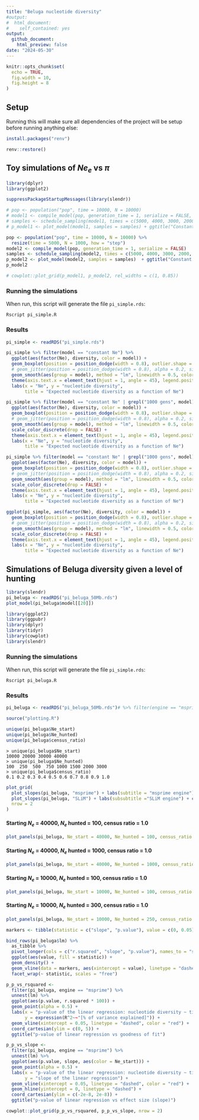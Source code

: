 ```yaml
---
title: "Beluga nucleotide diversity"
#output:
#  html_document:
#    self_contained: yes
output:
  github_document:
    html_preview: false
date: "2024-05-30"
---
```


```r
knitr::opts_chunk$set(
  echo = TRUE,
  fig.width = 10,
  fig.height = 8
)
```

## Setup

Running this will make sure all dependencies of the project will be setup before running anything else:

```r
install.packages("renv")

renv::restore()
```

## Toy simulations of $Ne_e$ vs $\pi$

```r
library(dplyr)
library(ggplot2)
```

```r
suppressPackageStartupMessages(library(slendr))

# pop <- population("pop", time = 10000, N = 10000)
# model1 <- compile_model(pop, generation_time = 1, serialize = FALSE, direction = "backward")
# samples <- schedule_sampling(model1, times = c(5000, 4000, 3000, 2000, 1000, 0), list(pop, 50))
# p_model1 <- plot_model(model1, samples = samples) + ggtitle("Constant Ne")

pop <- population("pop", time = 10000, N = 10000) %>%
  resize(time = 5000, N = 1000, how = "step")
model2 <- compile_model(pop, generation_time = 1, serialize = FALSE)
samples <- schedule_sampling(model2, times = c(5000, 4000, 3000, 2000, 1000, 0), list(pop, 50))
p_model2 <- plot_model(model2, samples = samples)  + ggtitle("Constant Ne, then a bottleneck")
p_model2

# cowplot::plot_grid(p_model1, p_model2, rel_widths = c(1, 0.85))
```

### Running the simulations

When run, this script will generate the file `pi_simple.rds`:

```
Rscript pi_simple.R
```

### Results

```r
pi_simple <- readRDS("pi_simple.rds")
```

```r
pi_simple %>% filter(model == "constant Ne") %>%
  ggplot(aes(factor(Ne), diversity, color = model)) +
  geom_boxplot(position = position_dodge(width = 0.8), outlier.shape = NA) +
  # geom_jitter(position = position_dodge(width = 0.8), alpha = 0.2, size = 0.75) +
  geom_smooth(aes(group = model), method = "lm", linewidth = 0.5, color = "black", linetype = 2) +
  theme(axis.text.x = element_text(hjust = 1, angle = 45), legend.position = "bottom") +
  labs(x = "Ne", y = "nucleotide diversity",
       title = "Expected nucleotide diversity as a function of Ne")
```

```r
pi_simple %>% filter(model == "constant Ne" | grepl("1000 gens", model)) %>%
  ggplot(aes(factor(Ne), diversity, color = model)) +
  geom_boxplot(position = position_dodge(width = 0.8), outlier.shape = NA) +
  # geom_jitter(position = position_dodge(width = 0.8), alpha = 0.2, size = 0.75) +
  geom_smooth(aes(group = model), method = "lm", linewidth = 0.5, color = "black", linetype = 2) +
  scale_color_discrete(drop = FALSE) +
  theme(axis.text.x = element_text(hjust = 1, angle = 45), legend.position = "bottom") +
  labs(x = "Ne", y = "nucleotide diversity",
       title = "Expected nucleotide diversity as a function of Ne")
```

```r
pi_simple %>% filter(model == "constant Ne" | grepl("1000 gens", model) | grepl("2000 gens", model)) %>%
  ggplot(aes(factor(Ne), diversity, color = model)) +
  geom_boxplot(position = position_dodge(width = 0.8), outlier.shape = NA) +
  # geom_jitter(position = position_dodge(width = 0.8), alpha = 0.2, size = 0.75) +
  geom_smooth(aes(group = model), method = "lm", linewidth = 0.5, color = "black", linetype = 2) +
  scale_color_discrete(drop = FALSE) +
  theme(axis.text.x = element_text(hjust = 1, angle = 45), legend.position = "bottom") +
  labs(x = "Ne", y = "nucleotide diversity",
       title = "Expected nucleotide diversity as a function of Ne")
```

```r
ggplot(pi_simple, aes(factor(Ne), diversity, color = model)) +
  geom_boxplot(position = position_dodge(width = 0.8), outlier.shape = NA) +
  # geom_jitter(position = position_dodge(width = 0.8), alpha = 0.2, size = 0.75) +
  geom_smooth(aes(group = model), method = "lm", linewidth = 0.5, color = "black", linetype = 2) +
  scale_color_discrete(drop = FALSE) +
  theme(axis.text.x = element_text(hjust = 1, angle = 45), legend.position = "bottom") +
  labs(x = "Ne", y = "nucleotide diversity",
       title = "Expected nucleotide diversity as a function of Ne")
```

## Simulations of Beluga diversity given a level of hunting

```r
library(slendr)
pi_beluga <- readRDS("pi_beluga_50Mb.rds")
plot_model(pi_beluga$model[[20]])
```

```r
library(ggplot2)
library(ggpubr)
library(dplyr)
library(tidyr)
library(cowplot)
library(slendr)
```

### Running the simulations

When run, this script will generate the file `pi_simple.rds`:

```
Rscript pi_beluga.R
```

### Results

```r
pi_beluga <- readRDS("pi_beluga_50Mb.rds")# %>% filter(engine == "msprime")

source("plotting.R")
```

```r
unique(pi_beluga$Ne_start)
unique(pi_beluga$Ne_hunted)
unique(pi_beluga$census_ratio)
```

```
> unique(pi_beluga$Ne_start)
10000 20000 30000 40000
> unique(pi_beluga$Ne_hunted)
100  250  500  750 1000 1500 2000 3000
> unique(pi_beluga$census_ratio)
0.1 0.2 0.3 0.4 0.5 0.6 0.7 0.8 0.9 1.0
```

```r
plot_grid(
  plot_slopes(pi_beluga, "msprime") + labs(subtitle = "msprime engine") + coord_cartesian(ylim = c(-1e-8, 1e-8)),
  plot_slopes(pi_beluga, "SLiM") + labs(subsubtitle ="SLiM engine") + coord_cartesian(ylim = c(-1e-8, 1e-8)),
  nrow = 2
)
```

#### Starting $N_e$ = 40000, $N_e$ hunted = 100, census ratio = 1.0

```r
plot_panels(pi_beluga, Ne_start = 40000, Ne_hunted = 100, census_ratio = 1.0, engine = "msprime")
```

<!-- ```{r} -->
<!-- plot_panels(pi_beluga, Ne_start = 40000, Ne_hunted = 100, census_ratio = 1.0, engine = "SLiM") -->
<!-- ``` -->

#### Starting $N_e$ = 40000, $N_e$ hunted = 1000, census ratio = 1.0

```r
plot_panels(pi_beluga, Ne_start = 40000, Ne_hunted = 1000, census_ratio = 1.0, engine = "msprime")
```

<!-- ```{r} -->
<!-- plot_panels(pi_beluga, Ne_start = 40000, Ne_hunted = 1000, census_ratio = 1.0, engine = "SLiM") -->
<!-- ``` -->

#### Starting $N_e$ = 10000, $N_e$ hunted = 100, census ratio = 1.0

```r
plot_panels(pi_beluga, Ne_start = 10000, Ne_hunted = 100, census_ratio = 1.0, engine = "msprime")
```

<!-- ```{r} -->
<!-- plot_panels(pi_beluga, Ne_start = 10000, Ne_hunted = 100, census_ratio = 1.0, engine = "SLiM") -->
<!-- ``` -->

#### Starting $N_e$ = 10000, $N_e$ hunted = 300, census ratio = 1.0

```r
plot_panels(pi_beluga, Ne_start = 10000, Ne_hunted = 250, census_ratio = 1.0, engine = "msprime")
```

<!-- ```{r} -->
<!-- plot_panels(pi_beluga, Ne_start = 10000, Ne_hunted = 250, census_ratio = 1.0, engine = "SLiM") -->
<!-- ``` -->

```r
markers <- tibble(statistic = c("slope", "p.value"), value = c(0, 0.05))

bind_rows(pi_beluga$lm) %>%
  as_tibble %>%
  pivot_longer(cols = c("r.squared", "slope", "p.value"), names_to = "statistic") %>%
  ggplot(aes(value, fill = statistic)) +
  geom_density() +
  geom_vline(data = markers, aes(xintercept = value), linetype = "dashed") +
  facet_wrap(~ statistic, scales = "free")
```

```r
p_p_vs_rsquared <-
  filter(pi_beluga, engine == "msprime") %>%
  unnest(lm) %>%
  ggplot(aes(p.value, r.squared * 100)) +
  geom_point(alpha = 0.5) +
  labs(x = "p-value of the linear regression: nucleotide diversity ~ time",
       y = expression(R^2~~"[% of variance explained]")) +
  geom_vline(xintercept = 0.05, linetype = "dashed", color = "red") +
  coord_cartesian(ylim = c(0, 5)) +
  ggtitle("p-value of linear regression vs goodness of fit")

p_p_vs_slope <-
  filter(pi_beluga, engine == "msprime") %>%
  unnest(lm) %>%
  ggplot(aes(p.value, slope, aes(color = Ne_start))) +
  geom_point(alpha = 0.5) +
  labs(x = "p-value of the linear regression: nucleotide diversity ~ time",
       y = "slope of the linear regression") +
  geom_vline(xintercept = 0.05, linetype = "dashed", color = "red") +
  geom_hline(yintercept = 0, linetype = "dashed") +
  coord_cartesian(ylim = c(-2e-8, 2e-8)) +
  ggtitle("p-value of linear regression vs effect size (slope)")

cowplot::plot_grid(p_p_vs_rsquared, p_p_vs_slope, nrow = 2)
```

